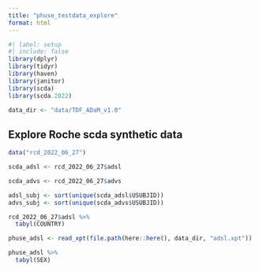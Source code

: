 ```yaml
---
title: "phuse_testdata_explore"
format: html
---
```



```r
#| label: setup
#| include: false
library(dplyr)
library(tidyr)
library(haven)
library(janitor)
library(scda)
library(scda.2022)

data_dir <- "data/TDF_ADaM_v1.0"
```

## Explore Roche scda synthetic data

```r
data("rcd_2022_06_27")

scda_adsl <- rcd_2022_06_27$adsl

scda_advs <- rcd_2022_06_27$advs

adsl_subj <- sort(unique(scda_adsl$USUBJID))
advs_subj <- sort(unique(scda_advs$USUBJID))

rcd_2022_06_27$adsl %>%
  tabyl(COUNTRY)
```



```r
phuse_adsl <- read_xpt(file.path(here::here(), data_dir, "adsl.xpt"))

phuse_adsl %>%
  tabyl(SEX)
```

